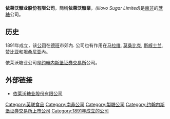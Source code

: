 '''依莱沃糖业股份有限公司'''，簡稱'''依萊沃糖業'''，''(Illovo Sugar Limited)''是[[南非|南非]]的[[蔗糖|蔗糖]]公司。

==历史==
1891年成立，该[[公司|公司]]在[[德班|德班]]市郊內. 公司也有作用在[[马拉维|马拉维]], [[莫桑比克|莫桑比克]], [[斯威士兰|斯威士兰]], [[赞比亚|赞比亚]]和[[坦桑尼亚|坦桑尼亚]]內。 

依莱沃糖业公司是[[约翰内斯堡证券交易所|约翰内斯堡证券交易所]]公司。

==外部链接==
*{{en}} [http://www.illovosugar.com/ 依莱沃糖业股份有限公司] {{Wayback|url=http://www.illovosugar.com/ |date=20081219201103 }}

[[Category:英联食品|Category:英联食品]]
[[Category:南非公司|Category:南非公司]]
[[Category:製糖公司|Category:製糖公司]]
[[Category:约翰内斯堡证券交易所上市公司|Category:约翰内斯堡证券交易所上市公司]]
[[Category:1891年成立的公司|Category:1891年成立的公司]]